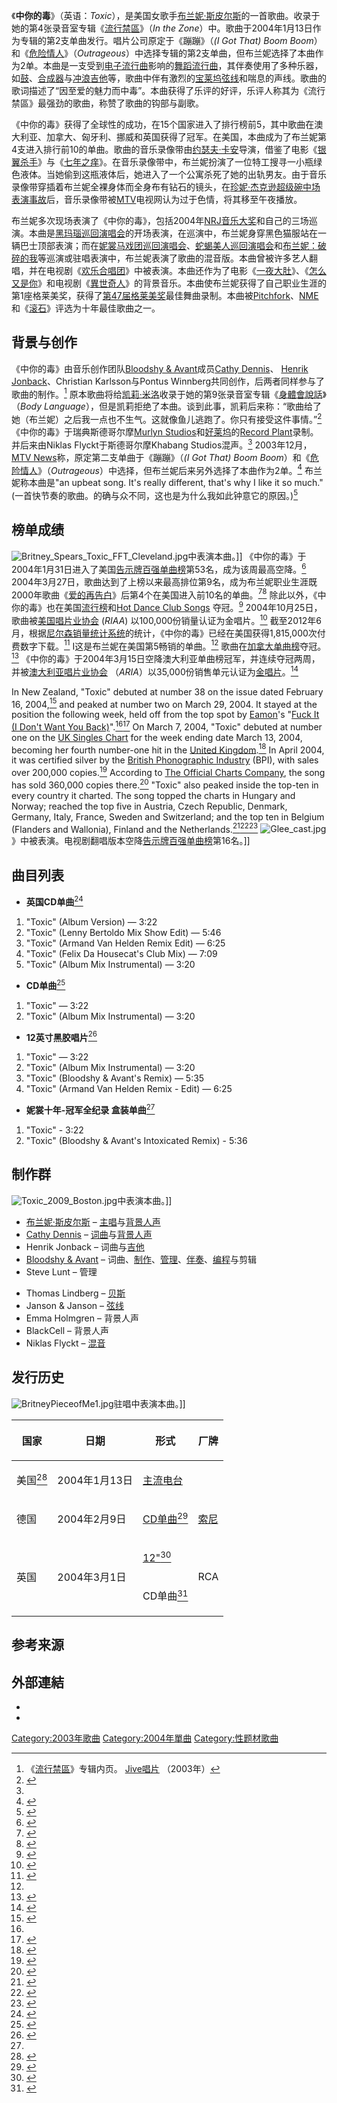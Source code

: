 {{noteTA
|1=zh-tw:超級杯;zh-hk:超級碗;zh-cn:超级碗;
}}

{{Infobox single
| Name = Toxic<br />
<small>中你的毒</small>
| Cover = BS Toxic.png
| Border = yes
| Alt = Image of a blonde woman with a layer of pink. She has her arms extended over her head. On the upper left side of the image, the words "Britney Spears" are written in white letters. Underneath, 《中你的毒》 is written in big white letters.
| Artist = [[布兰妮·斯皮尔斯|布兰妮·斯皮尔斯]]
| Album = [[流行禁區|流行禁區]]
| Released = {{Start date|2004|01|13}}
| Format = {{flat list|
*[[CD单曲|CD单曲]]
*[[DVD单曲|DVD单曲]]
*[[黑胶唱片|12"]]
}}
| Recorded = 2003年
| Genre = [[舞蹈流行曲|舞蹈流行曲]]
| Length = {{duration|m=3|s=22}}
| Label = [[Jive_Records|Jive]]
| Writer = {{flat list|
*[[Cathy_Dennis|Cathy Dennis]]
*[[Bloodshy_&_Avant|Christian Karlsson]]
*[[Bloodshy_&_Avant|Pontus Winnberg]]
*[[Henrik_Jonback|Henrik Jonback]]
}}
| Producer = [[Bloodshy_&_Avant|Bloodshy & Avant]]
| Last single = {{ubl|[[呛音乐|呛音乐]]<br />
<small>''(Me Against the Music)''</small>|（2003年）}}
| This single = {{ubl|'''中你的毒'''<br />
<small>''(Toxic)''</small>|（2003年）}}
| Next single = {{ubl|[[每一次|每一次]]<br />
<small>''(Everytime)''</small>|（2004年）}}
}}

《'''中你的毒'''》（英语：''Toxic''），是美国女歌手[[布兰妮·斯皮尔斯|布兰妮·斯皮尔斯]]的一首歌曲。收录于她的第4张录音室专辑《[[流行禁區|流行禁區]]》（''In the Zone''）中。歌曲于2004年1月13日作为专辑的第2支单曲发行。唱片公司原定于《蹦蹦》（''(I Got That) Boom Boom''）和《[[危险情人|危险情人]]》（''Outrageous''）中选择专辑的第2支单曲，但布兰妮选择了本曲作为2单。本曲是一支受到[[电子流行曲|电子流行曲]]影响的[[舞蹈流行曲|舞蹈流行曲]]，其伴奏使用了多种乐器，如[[鼓|鼓]]、[[合成器|合成器]]与[[冲浪音乐|冲浪吉他]]等，歌曲中伴有激烈的[[宝莱坞|宝莱坞]][[弦_(乐器)|弦线]]和喘息的声线。歌曲的歌词描述了“因至爱的魅力而中毒”。本曲获得了乐评的好评，乐评人称其为《流行禁區》最强劲的歌曲，称赞了歌曲的钩部与副歌。

《中你的毒》获得了全球性的成功，在15个国家进入了排行榜前5，其中歌曲在澳大利亚、加拿大、匈牙利、挪威和英国获得了冠军。在美国，本曲成为了布兰妮第4支进入排行前10的单曲。歌曲的音乐录像带由[[约瑟夫·卡安|约瑟夫·卡安]]导演，借鉴了电影《[[银翼杀手|银翼杀手]]》与《[[七年之痒_(电影)|七年之痒]]》。在音乐录像带中，布兰妮扮演了一位特工搜寻一小瓶绿色液体。当她偷到这瓶液体后，她进入了一个公寓杀死了她的出轨男友。由于音乐录像带穿插着布兰妮全裸身体而全身布有钻石的镜头，在[[第三十八届超级碗|珍妮·杰克逊超级碗中场表演事故]]后，音乐录像带被[[MTV|MTV]]电视网认为过于色情，将其移至午夜播放。

布兰妮多次现场表演了《中你的毒》，包括2004年[[NRJ音乐大奖|NRJ音乐大奖]]和自己的三场巡演。本曲是[[黑玛瑙巡回演唱会|黑玛瑙巡回演唱会]]的开场表演，在巡演中，布兰妮身穿黑色猫服站在一辆巴士顶部表演；而在[[妮裳马戏团巡回演唱会|妮裳马戏团巡回演唱会]]、[[蛇蝎美人巡回演唱会|蛇蝎美人巡回演唱会]]和[[布兰妮：破碎的我|布兰妮：破碎的我]]等巡演或驻唱表演中，布兰妮表演了歌曲的混音版。本曲曾被许多艺人翻唱，并在电视剧《[[欢乐合唱团|欢乐合唱团]]》中被表演。本曲还作为了电影《[[一夜大肚|一夜大肚]]》、《[[怎么又是你|怎么又是你]]》和电视剧《[[異世奇人|異世奇人]]》的背景音乐。本曲使布兰妮获得了自己职业生涯的第1座格莱美奖，获得了[[第47届格莱美奖|第47届格莱美奖]]最佳舞曲录制。本曲被[[Pitchfork_Media|Pitchfork]]、[[NME|NME]]和《[[滚石_(杂志)|滚石]]》评选为十年最佳歌曲之一。
==背景与创作==
《中你的毒》由音乐创作团队[[Bloodshy_&_Avant|Bloodshy & Avant]]成员[[Cathy_Dennis|Cathy Dennis]]、 [[Henrik_Jonback|Henrik Jonback]]、Christian Karlsson与Pontus Winnberg共同创作，后两者同样参与了歌曲的制作。<ref name=liner>《[[流行禁區|流行禁區]]》专辑内页。 [[Jive唱片|Jive唱片]] （2003年）</ref> 原本歌曲将给[[凯莉·米洛|凯莉·米洛]]收录于她的第9张录音室专辑《[[身體會說話|身體會說話]]》（''Body Language''），但是凯莉拒绝了本曲。谈到此事，凯莉后来称：“歌曲给了她（布兰妮）之后我一点也不生气。这就像鱼儿逃跑了。你只有接受这件事情。”<ref>{{cite web|url=http://www.thesun.co.uk/sol/homepage/showbiz/music/702983/Kylie-dumped-Toxic-for-Brit.html|title=Kylie dumped Toxic for Brit | The Sun |Showbiz|Music|date=2008-01-13|accessdate=2010-03-23|last=Staff|first=Reporter|work=[[The_Sun_(United_Kingdom)|The Sun]]|publisher=[[News_Corporation|News Corporation]]|archive-date=2020-12-04|archive-url=https://web.archive.org/web/20201204230441/https://www.thesun.co.uk/sol/homepage/showbiz/music/702983/Kylie-dumped-Toxic-for-Brit.html|dead-url=no}}</ref> 《中你的毒》于瑞典斯德哥尔摩[[Murlyn_Studios|Murlyn Studios]]和[[好莱坞|好莱坞]]的[[Record_Plant|Record Plant]]录制。 并后来由Niklas Flyckt于斯德哥尔摩Khabang Studios混声。<ref name=liner/>  2003年12月，[[MTV_News|MTV News]]称，原定第二支单曲于《蹦蹦》（''(I Got That) Boom Boom''）和《[[危险情人|危险情人]]》（''Outrageous''）中选择，但布兰妮后来另外选择了本曲作为2单。<ref>{{cite web|url=http://www.mtv.com/news/articles/1480989/20031208/spears_britney.jhtml|title=For The Record: Quick News On Britney Spears, Jay-Z, Gwyneth And Chris, Weezer, 3 Doors Down & More|date=2003-12-08|accessdate=2010-03-23|last=Staff|first=MTV News|publisher=MTV. [[MTV_Networks|MTV Networks]]|archive-date=2013-02-27|archive-url=https://www.webcitation.org/6Ekl4W1hj?url=http://www.mtv.com/news/articles/1480989/record-quick-news-on-britney-spears-jay-z-gwyneth-chris-weezer-3-doors-down-more.jhtml|dead-url=no}}</ref> 布兰妮称本曲是"an upbeat song. It's really different, that's why I like it so much."(一首快节奏的歌曲。的确与众不同，这也是为什么我如此钟意它的原因。)<ref name=tscs>{{cite web|url=http://www.mtv.com/news/articles/1626818/20091120/spears_britney.jhtml|title=Britney Spears Left 'Very Little To The Imagination' In 'Toxic' Video - News Story | Music, Celebrity, Artist News | MTV News|date=2009-11-23|accessdate=2010-06-23|last=Vena|first=Jocelyn|last2=Elias|first2=Matt|publisher=MTV. MTV Networks|archive-date=2013-02-27|archive-url=https://www.webcitation.org/6Ekl5Ogv5?url=http://www.mtv.com/news/articles/1626818/britney-spears-left-very-little-imagination-toxic-video.jhtml|dead-url=no}}</ref>
==榜单成绩==
[[File:Britney_Spears_Toxic_FFT_Cleveland.jpg|thumb]]中表演本曲。]]
《中你的毒》于2004年1月31日进入了美国[[告示牌百强单曲榜|告示牌百强单曲榜]]第53名，成为该周最高空降。<ref>{{cite web|url=http://acharts.us/us_singles_top_100/2004/05|title=US Singles Top 100|date=2004-01-31|accessdate=2010-08-20|work=[[告示牌_(雜誌)|Billboard]]|publisher=acharts.us|archive-date=2011-09-15|archive-url=https://web.archive.org/web/20110915235127/http://acharts.us/us_singles_top_100/2004/05|dead-url=no}}</ref> 2004年3月27日，歌曲达到了上榜以来最高排位第9名，成为布兰妮职业生涯既2000年歌曲《[[爱的再告白_(歌曲)|爱的再告白]]》后第4个在美国进入前10名的单曲。<ref>{{cite web|url=http://acharts.us/us_singles_top_100/2004/13|title=US Singles Top 100|date=2004-03-27|accessdate=2010-08-20|work=Billboard|publisher=acharts.us|archive-date=2011-09-11|archive-url=https://web.archive.org/web/20110911025757/http://acharts.us/us_singles_top_100/2004/13|dead-url=no}}</ref><ref>{{cite web|url={{BillboardURLbyName|artist=britney spears|chart=all}}|title=Britney Spears Album & Song Chart History | Billboard.com|date=|accessdate=2010-08-20|work=Billboard|publisher=[[Nielsen_Company|Nielsen Company]]}}</ref> 除此以外，《中你的毒》也在美国[[主流40强歌曲榜|流行榜]]和[[Hot_Dance_Club_Songs|Hot Dance Club Songs]] 夺冠。<ref name=bbcharts>{{cite web|url=http://www.billboard.com/song/britney-spears/toxic/5029258#/song/britney-spears/toxic/5029258|title=Toxic - Britney Spears | Billboard.com|date=|accessdate=2010-08-20|work=Billboard|publisher=Nielsen Company|archive-date=2012-11-10|archive-url=https://web.archive.org/web/20121110121715/http://www.billboard.com/song/britney-spears/toxic/5029258#/song/britney-spears/toxic/5029258|dead-url=no}}</ref> 2004年10月25日，歌曲被[[美国唱片业协会|美国唱片业协会]] (''RIAA'') 以100,000份销量认证为金唱片。<ref name=riaacerti>{{cite certification|region=United States|type=single|artist=Britney Spears|title=Toxic|award=Gold|date=2004|accessdate=2010-08-20}}</ref> 截至2012年6月，根据[[尼尔森销量统计系统|尼尔森销量统计系统]]的统计，《中你的毒》已经在美国获得1,815,000次付费数字下载。<ref name="best">{{cite news|url=http://www.billboard.com/articles/chartbeat/484406/ask-billboard-what-are-britney-spears-best-selling-singles|title=Ask Billboard: What Are Britney Spears' Best-Selling Singles?|date=2012-06-05|accessdate=2012-06-06|last=Trust|first=Gary|work=Billboard|publisher=Nielsen Company|archive-date=2013-09-26|archive-url=https://web.archive.org/web/20130926165816/http://www.billboard.com/articles/chartbeat/484406/ask-billboard-what-are-britney-spears-best-selling-singles|dead-url=no}}</ref> I这是布兰妮在美国第5畅销的单曲。<ref name="best"/> 歌曲在[[加拿大单曲榜|加拿大单曲榜]]夺冠。<ref name=allmusic>{{cite web|url={{Allmusic|class=artist|id=britney-spears-p320976/charts-awards/billboard-singles|pure_url=yes}}|title=allmusic ((( Britney Spears > Charts & Awards > Billboard Singles )))|publisher=Allmusic. Rovi Corporation|accessdate=2010-08-20}}</ref> 《中你的毒》于2004年3月15日空降澳大利亚单曲榜冠军，并连续夺冠两周，并被[[澳大利亚唱片业协会|澳大利亚唱片业协会]] （''ARIA''）以35,000份销售单元认证为[[音乐唱片销售认证|金唱片]]。<ref name=ariacertification>{{cite web|url=http://www.aria.com.au/pages/aria-charts-accreditations-singles-2004.htm|title=ARIA Charts — Accreditations – 2004 Singles|publisher=[[Australian_Recording_Industry_Association|Australian Recording Industry Association]]|accessdate=2010-08-20|archive-date=2012-01-25|archive-url=https://www.webcitation.org/64wvNA3FI?url=http://www.aria.com.au/pages/aria-charts-accreditations-singles-2004.htm|dead-url=no}}</ref>

In New Zealand, "Toxic" debuted at number 38 on the issue dated February 16, 2004,<ref name="acharts.us">{{cite web|url=http://acharts.us/nz_singles_top_40/2004/08|title=New Zealand Top 40 (February 16, 2004) - Music Charts|date=2004-02-16|accessdate=2010-08-20|publisher=[[Recording_Industry_Association_of_New_Zealand|Recording Industry Association of New Zealand]]. acharts.us|archive-date=2011-12-01|archive-url=https://web.archive.org/web/20111201174728/http://acharts.us/nz_singles_top_40/2004/08|dead-url=no}}</ref> and peaked at number two on March 29, 2004. It stayed at the position the following week, held off from the top spot by [[Eamon_(singer)|Eamon]]'s "[[Fuck_It_(I_Don't_Want_You_Back)|Fuck It (I Don't Want You Back)]]".<ref name="acharts.us"/><ref>{{cite web|url=http://acharts.us/nz_singles_top_40/2004/14|title=New Zealand Top 40 (March 29, 2004) - Music Charts|date=2004-03-29|accessdate=2010-08-20|publisher=Recording Industry Association of New Zealand. acharts.us|archive-date=2011-09-07|archive-url=https://web.archive.org/web/20110907135858/http://acharts.us/nz_singles_top_40/2004/14|dead-url=no}}</ref> On March 7, 2004, "Toxic" debuted at number one on the [[UK_Singles_Chart|UK Singles Chart]] for the week ending date March 13, 2004, becoming her fourth number-one hit in the [[United_Kingdom|United Kingdom]].<ref name=uk>{{cite web|url=http://www.billboard.com/#/news/britney-notches-fourth-u-k-no-1-1000455928.story|title=Britney Notches Fourth U.K. No. 1 | Billboard.com|date=2004-03-13|accessdate=2010-08-20|last=Reporter|first=Billboard|work=Billboard|publisher=Nielsen Company|archive-date=2012-09-20|archive-url=https://archive.is/20120920/http://www.billboard.com/%23/news/usher-introduces-teen-singer-justin-bieber-1003966989.story#/news/britney-notches-fourth-u-k-no-1-1000455928.story|dead-url=no}}</ref> In April 2004, it was certified silver by the [[British_Phonographic_Industry|British Phonographic Industry]] (BPI), with sales over 200,000 copies.<ref name=bpicertification>{{cite web 
 |url=http://www.bpi.co.uk/certifiedawards/search.aspx 
 |title=Britney Spears - Toxic 
 |publisher=[[British_Phonographic_Industry|British Phonographic Industry]] 
 |accessdate=2010-08-20 
 |deadurl=yes 
 |archiveurl=https://web.archive.org/web/20110604040853/http://www.bpi.co.uk/certifiedawards/search.aspx 
 |archivedate=2011-06-04 
 }}</ref> According to [[The_Official_Charts_Company|The Official Charts Company]], the song has sold 360,000 copies there.<ref>{{cite web |url=http://www.mtv.co.uk/music/charts/official-uk-countdowns/britney-spears-official-top-20 |title=Britney Spears: The Official Top 20 |publisher=MTV. MTV Networks |accessdate=2010-12-20 |deadurl=yes |archiveurl=https://web.archive.org/web/20101211124520/http://www.mtv.co.uk/music/charts/official-uk-countdowns/britney-spears-official-top-20 |archivedate=2010-12-11 }}</ref> "Toxic" also peaked inside the top-ten in every country it charted. The song topped the charts in Hungary and Norway; reached the top five in Austria, Czech Republic, Denmark, Germany, Italy, France, Sweden and Switzerland; and the top ten in Belgium (Flanders and Wallonia), Finland and the Netherlands.<ref name=hungary>{{cite web|url=http://www.mahasz.hu/?menu=slagerlistak&menu2=archivum|title=Archívum|publisher=[[Mahasz|Mahasz]]|language=hu|accessdate=2010-08-20|archive-date=2013-01-15|archive-url=https://web.archive.org/web/20130115022523/http://www.mahasz.hu/?menu=slagerlistak&menu2=archivum|dead-url=no}}</ref><ref name=ultratop>{{cite web|url=http://www.ultratop.be/en/showitem.asp?interpret=Britney+Spears&titel=Toxic&cat=s|title=Britney Spears - Toxic (song)|year=2004|accessdate=2010-08-20|publisher=Hung Medien|archive-date=2020-11-14|archive-url=https://web.archive.org/web/20201114171418/https://www.ultratop.be/en/showitem.asp?interpret=Britney+Spears&titel=Toxic&cat=s|dead-url=no}}</ref><ref name=acharts>{{cite web|url=http://acharts.us/song/380|title=Britney Spears Toxic|year=2004|accessdate=2010-08-20|publisher=acharts.us|archive-date=2010-09-17|archive-url=https://web.archive.org/web/20100917075159/http://acharts.us/song/380|dead-url=no}}</ref>
[[File:Glee_cast.jpg|thumb]]》中被表演。电视剧翻唱版本空降[[告示牌百强单曲榜|告示牌百强单曲榜]]第16名。]]

==曲目列表==
{{col-begin}}
{{col-2}}
*'''英国CD单曲'''<ref>{{cite web|url=http://www.amazon.co.uk/dp/B0001HN5WC|title=Toxic: Britney Spears: Amazon.co.uk: Music|work=[[Jive_Records|Jive Records]]|publisher=[[Amazon.com|Amazon.com]]|date=2004-03-01|accessdate=2011-05-29|archive-date=2013-02-27|archive-url=https://www.webcitation.org/6EklXsdqW?url=http://www.amazon.co.uk/Toxic-Britney-Spears/dp/B0001HN5WC|dead-url=no}}</ref>
# "Toxic" (Album Version) — 3:22
# "Toxic" (Lenny Bertoldo Mix Show Edit) — 5:46
# "Toxic" (Armand Van Helden Remix Edit) — 6:25
# "Toxic" (Felix Da Housecat's Club Mix) — 7:09
# "Toxic" (Album Mix Instrumental) — 3:20

*'''CD单曲'''<ref>{{cite AV media notes|title=Toxic|others=Britney Spears|date=2004|type=liner notes|publisher=Jive Records|id=82876 59265 2}}</ref>
# "Toxic" — 3:22
# "Toxic" (Album Mix Instrumental) — 3:20

{{col-2}}
*'''12英寸黑胶唱片'''<ref name="autogenerated2004">{{cite AV media notes|title=Toxic|others=Britney Spears|date=2004|type=liner notes|publisher=Jive Records|id=82876 59173 2}}</ref>
# "Toxic" — 3:22
# "Toxic" (Album Mix Instrumental) — 3:20
# "Toxic" (Bloodshy & Avant's Remix) — 5:35
# "Toxic" (Armand Van Helden Remix - Edit) — 6:25

*'''妮裳十年-冠军全纪录 盒装单曲'''<ref name="autogenerated2004"/>
# "Toxic" - 3:22
# "Toxic" (Bloodshy & Avant's Intoxicated Remix) - 5:36
{{col-end}}
==制作群==
[[File:Toxic_2009_Boston.jpg|thumb]]中表演本曲。]]
{{col-begin}}
{{col-2}}
* [[布兰妮·斯皮尔斯|布兰妮·斯皮尔斯]] – [[主唱|主唱]]与[[背景人声|背景人声]]
* [[Cathy_Dennis|Cathy Dennis]] – [[词曲|词曲]]与[[背景人声|背景人声]]
* Henrik Jonback – 词曲与[[吉他|吉他]]
* [[Bloodshy_&_Avant|Bloodshy & Avant]] – 词曲、[[唱片录制|制作]]、[[管理|管理]]、[[伴奏|伴奏]]、[[编程|编程]]与剪辑
* Steve Lunt – 管理
{{col-2}}
* Thomas Lindberg – [[贝斯|贝斯]]
* Janson & Janson – [[弦_(乐器)|弦线]]
* Emma Holmgren – 背景人声
* BlackCell – 背景人声
* Niklas Flyckt – [[混音|混音]]
{{col-end}}

==发行历史==
[[File:BritneyPieceofMe1.jpg|thumb]]驻唱中表演本曲。]]
{| class="wikitable plainrowheaders"
|-
! scope="col"| 国家
! scope="col"| 日期
! scope="col"| 形式
! scope="col"| 厂牌
|-
! scope="row"| 美国<ref>{{cite web |url=http://gfa.radioandrecords.com/publishGFA/GFANextPage.asp?sDate=01/13/2004&Format=1 |title=CHR : Top 40 |publisher=Gfa.radioandrecords.com |date=2004-01-13 |accessdate=2014-04-02 |deadurl=yes |archiveurl=https://web.archive.org/web/20140407090955/http://gfa.radioandrecords.com/publishGFA/GFANextPage.asp?sDate=01%2F13%2F2004&Format=1 |archivedate=2014-04-07 }}</ref>
| 2004年1月13日
| [[主流电台|主流电台]]
| {{flat list|
*[[Jive_Records|Jive]]
*[[RCA_Records|RCA]]
}}
|-
! scope="row"| 德国
| 2004年2月9日
| [[CD单曲|CD单曲]]<ref>{{cite web|url=http://www.amazon.de/Toxic-Spears-Britney/dp/B0001B0VL6 |title=Toxic: Amazon.de: Musik |publisher=Amazon.de |date=2009-09-09 |accessdate=2014-04-02}}</ref>
| [[Sony_Music_Entertainment|索尼]]
|-
! scope="row" rowspan="2"| 英国
| rowspan="2"| 2004年3月1日
| [[黑胶唱片|12"]]<ref>{{cite web |url=http://www.amazon.co.uk/Toxic-12-VINYL-Britney-Spears/dp/B0001IMC66 |title=Toxic [12" VINYL]: Amazon.co.uk: Music |publisher=Amazon.co.uk |date= |accessdate=2014-04-02 |archive-date=2020-11-04 |archive-url=https://web.archive.org/web/20201104161741/https://www.amazon.co.uk/Toxic-12-VINYL-Britney-Spears/dp/B0001IMC66 |dead-url=no }}</ref>
| rowspan="2"| RCA
|-
| CD单曲<ref>{{cite web |url=http://www.amazon.co.uk/Toxic-Britney-Spears/dp/B0001HN5WC |title=Toxic: Amazon.co.uk: Music |publisher=Amazon.co.uk |date= |accessdate=2014-04-02 |archive-date=2020-11-04 |archive-url=https://web.archive.org/web/20201104152156/https://www.amazon.co.uk/Toxic-Britney-Spears/dp/B0001HN5WC |dead-url=no }}</ref>
|}

==参考来源==
{{Reflist|colwidth=30em}}
==外部連結==
* {{YouTube|LOZuxwVk7TU|官方音樂錄像帶}}
* {{MetroLyrics song|britney-spears|toxic}}<!-- 版權歌詞 -->
{{Britney Spears singles}}
[[Category:2003年歌曲|Category:2003年歌曲]]
[[Category:2004年單曲|Category:2004年單曲]]
[[Category:性题材歌曲|Category:性题材歌曲]]